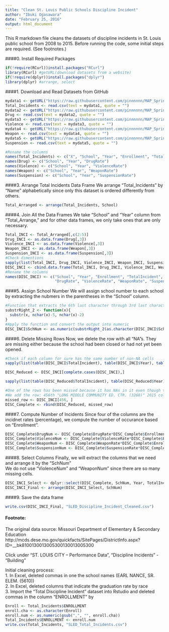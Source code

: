 ```yaml
---
title: "Clean St. Louis Public Schools Discipline Incident"
author: "Ibuki Ogasawara"
date: "February 25, 2016"
output: html_document
---
```

This R markdown file cleans the datasets of discipline incidents in St. Louis public school from 2008 to 2015. Before running the code, some initial steps are required. (See footnotes.)  

####0. Install Required Packages
```r
if(!require(RCurl))install.packages("RCurl")
library(RCurl) #getURL(download datasets from a website)
if(!require(dplyr))install.packages("dplyr")
library(dplyr) #arrange, select
```

####1. Download and Read Datasets from GitHub
```r
mydata1 <- getURL("https://raw.githubusercontent.com/pinnnnnn/MAP_Spring_2016/master/SLED_Discipline_Incidents/SLED_Total_Incidents.csv")
Total_Incidents <- read.csv(text = mydata1, quote = "")
mydata2 <- getURL("https://raw.githubusercontent.com/pinnnnnn/MAP_Spring_2016/master/SLED_Discipline_Incidents/Drug_Incident_Rate.csv")
Drug <- read.csv(text = mydata2, quote = "")
mydata3 <- getURL("https://raw.githubusercontent.com/pinnnnnn/MAP_Spring_2016/master/SLED_Discipline_Incidents/Violence_Rate.csv")
Violence <- read.csv(text = mydata3, quote = "")
mydata4 <- getURL("https://raw.githubusercontent.com/pinnnnnn/MAP_Spring_2016/master/SLED_Discipline_Incidents/Weapon_Indident_Rate.csv")
Weapon <- read.csv(text = mydata4, quote = "")
mydata5 <- getURL("https://raw.githubusercontent.com/pinnnnnn/MAP_Spring_2016/master/SLED_Discipline_Incidents/Out_of_School_Suspension_Rate.csv")
Suspension <- read.csv(text = mydata5, quote = "")

#Rename the columns
names(Total_Incidents) <- c("X", "School", "Year", "Enrollment", "TotalIncident")
names(Drug) <- c("School", "Year", "DrugRate")
names(Violence) <- c("School", "Year", "ViolenceRate")
names(Weapon) <- c("School", "Year", "WeaponRate")
names(Suspension) <- c("School", "Year", "SuspensionRate")
```

####3. Arrange Total Incidents Data Frame
We arrange "Total_Incidents" by "Name" alphabetically since only this dataset is ordered differently from others. 
```r
Total_Arranged <- arrange(Total_Incidents, School)
```

####4. Join All the Data Frames
We take "School" and "Year" column from "Total_Arrange," and for other data frames, we only take ones that are only necessary.  
```r
Total_INCI <- Total_Arranged[,c(2:5)]
Drug_INCI <- as.data.frame(Drug[,3])
Violence_INCI <- as.data.frame(Violence[,3])
Weapon_INCI <- as.data.frame(Weapon[,3])
Suspension_INCI <- as.data.frame(Suspension[,3])
#Check dimentions
sapply(list(Total_INCI, Drug_INCI, Violence_INCI, Weapon_INCI, Suspension_INCI), dim) 
DISC_INCI <- cbind.data.frame(Total_INCI, Drug_INCI, Violence_INCI, Weapon_INCI, Suspension_INCI)
#Rename the columns
names(DISC_INCI) <- c("School", "Year", "Enrollment", "TotalIncident",
                      "DrugRate", "ViolenceRate", "WeaponRate", "SuspensionRate")
```

####5. Assign School Number
We will assign school number to each school by extracting the nubmers in the parentheses in the "School" column. 
```r
#Function that extracts the 6th last character through 3rd last character of characters. 
substrRight_2 <- function(x){
  substr(x, nchar(x)-5, nchar(x)-2)
}
#Apply the function and convert the output into numeric
DISC_INCI$SchNum <- as.numeric(substrRight_2(as.character(DISC_INCI$School)))
```

####6. Delete Missing Rows
Now, we delete the row with all "NA"s. They are missing either because the school had been closed or had not yet been opened.
```r
#Check if each column for sure has the same number of non-NA cells
sapply(list(table(DISC_INCI$TotalIncident), table(DISC_INCI$Year), table(DISC_INCI$Enrollment), table(DISC_INCI$DrugRate), table(DISC_INCI$ViolenceRate), table(DISC_INCI$WeaponRate), table(DISC_INCI$SuspensionRate)), sum)

DISC_Reduced <- DISC_INCI[complete.cases(DISC_INCI),]

sapply(list(table(DISC_Reduced$TotalIncident), table(DISC_Reduced$Year), table(DISC_Reduced$Enrollment), table(DISC_Reduced$DrugRate), table(DISC_Reduced$ViolenceRate), table(DISC_Reduced$WeaponRate), table(DISC_Reduced$SuspensionRate)), sum)

#One of the rows has been missed because it has NAs in it even though the total number of incident is indicated.
#We add the row: 456th "LONG MIDDLE COMMUNITY ED. CTR. (3260)" 2015 column into where it is supposed to be. 
missed_row <- DISC_INCI[456, ]
DISC_Complete <- rbind(DISC_Reduced, missed_row)
```

####7. Compute Number of Incidents
Since four of the columns are the incidnet rates (percentage), we compute the number of occurance based on "Enrollment". 
```r
DISC_Complete$DrugNum <- DISC_Complete$DrugRate*DISC_Complete$Enrollment/100
DISC_Complete$ViolenceNum <- DISC_Complete$ViolenceRate*DISC_Complete$Enrollment/100
DISC_Complete$WeaponNum <- DISC_Complete$WeaponRate*DISC_Complete$Enrollment/100
DISC_Complete$SuspensionNum <- DISC_Complete$SuspensionRate*DISC_Complete$Enrollment/100
```

####8. Select Columns
Finally, we will extract the columns that we need and arrange it by the "SchNum"  
We do not use "ViolenceNum" and "WeaponNum" since there are so many missing cells. 
```r
DISC_INCI_Select <- dplyr::select(DISC_Complete, SchNum, Year, TotalIncident, DrugNum, SuspensionNum)
DISC_INCI_Final <- arrange(DISC_INCI_Select, SchNum)
```
####9. Save the data frame
```r
write.csv(DISC_INCI_Final, "SLED_Discipline_Incident_Cleaned.csv")
```

#### Footnote:
The original data source: Missouri Department of Elementary & Secondary Education   
http://mcds.dese.mo.gov/quickfacts/SitePages/DistrictInfo.aspx?ID=__bk8100130013005300130013005300  

Click under "ST. LOUIS CITY -- Performance Data", "Discipline Incidents" - "Building"  

Initial cleaning process:  
1. In Excel, deleted commas in one the school names (EARL NANCE, SR. ELEM. (5610))  
2. In Excel, deleted columns that indicate the graduation rate by race   
3. Import the "Total Discipline Incident" dataset into Rstudio and deleted commas in the column "ENROLLMENT" by
```r
Enroll <- Total_Incidents$ENROLLMENT
enroll.cha <- as.character(Enroll)
enroll.num <- as.numeric(gsub(",", "", enroll.cha))
Total_Incidents$ENROLLMENT <- enroll.num
write.csv(Total_Incidents, "SLED_Total_Incidents.csv")
```







